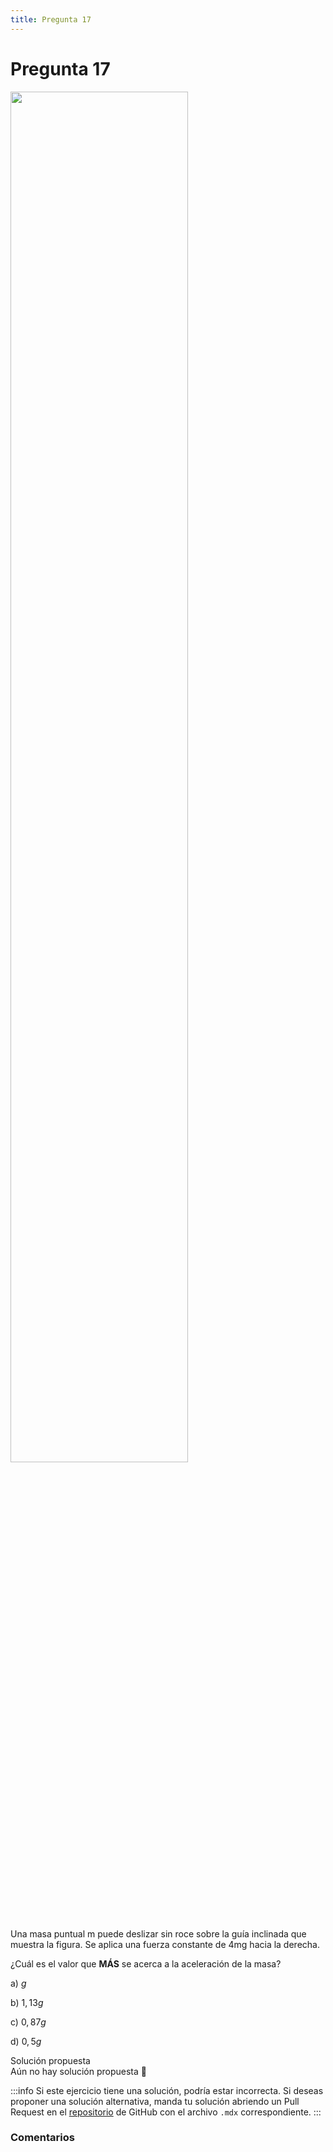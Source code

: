 ```yaml
---
title: Pregunta 17
---
```



# Pregunta 17

<Image
  src="science/dynamics/exercises/2025-2/p17/image.png"
  width="75%"
/>

Una masa puntual m puede deslizar sin roce sobre la guía inclinada que muestra la figura. Se aplica
una fuerza constante de 4mg hacia la derecha.

¿Cuál es el valor que **MÁS** se acerca a la aceleración de la masa?

a) $g$

b) $1,13 g$

c) $0,87 g$

d) $0,5 g$

<MDXDetails>
<summary>Solución propuesta</summary>

<div className="exercise">
Aún no hay solución propuesta 🥲
</div>

:::info
Si este ejercicio tiene una solución, podría estar incorrecta. Si deseas proponer una solución alternativa, manda tu solución abriendo
un Pull Request en el [repositorio](https://github.com/crow-rojas/apuntes-fundamentals/pulls) de GitHub con el archivo
`.mdx` correspondiente.
:::

</MDXDetails>

### Comentarios

<Disqus
  url="https://crow-rojas.github.io/apuntes-fundamentals/docs/mathematics/calculus-1-2-3/exercises/2019-2/p01"
  identifier="docs/mathematics/calculus-1-2-3/exercises/2019-2/p01"
  title="2019-2 Cálculo I, II y III - Pregunta 01"
/>
